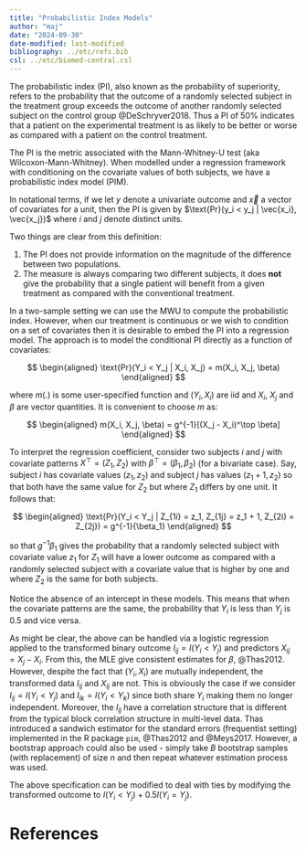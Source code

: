 ```yaml
---
title: "Probabilistic Index Models"
author: "maj"
date: "2024-09-30"
date-modified: last-modified
bibliography: ../etc/refs.bib
csl: ../etc/biomed-central.csl
---
```



The probabilistic index (PI), also known as the probability of superiority, refers to the probability that the outcome of a randomly selected subject in the treatment group exceeds the outcome of another randomly selected subject on the control group @DeSchryver2018.
Thus a PI of 50% indicates that a patient on the experimental treatment is as likely to be better or worse as compared with a patient on the control treatment.

The PI is the metric associated with the Mann-Whitney-U test (aka Wilcoxon-Mann-Whitney).
When modelled under a regression framework with conditioning on the covariate values of both subjects, we have a probabilistic index model (PIM).

In notational terms, if we let $y$ denote a univariate outcome and $\vec{x}$ a vector of covariates for a unit, then the PI is given by $\text{Pr}(y_i < y_j | \vec{x_i}, \vec{x_j})$ where $i$ and $j$ denote distinct units.

Two things are clear from this definition:

1. The PI does not provide information on the magnitude of the difference between two populations.
2. The measure is always comparing two different subjects, it does **not** give the probability that a single patient will benefit from a given treatment as compared with the conventional treatment.

In a two-sample setting we can use the MWU to compute the probabilistic index.
However, when our treatment is continuous or we wish to condition on a set of covariates then it is desirable to embed the PI into a regression model.
The approach is to model the conditional PI directly as a function of covariates:

$$
\begin{aligned}
\text{Pr}(Y_i < Y_j | X_i, X_j) = m(X_i, X_j, \beta)
\end{aligned}
$$

where $m(.)$ is some user-specified function and $(Y_i, X_i)$ are iid and $X_i$, $X_j$ and $\beta$ are vector quantities.
It is convenient to choose $m$ as:

$$
\begin{aligned}
m(X_i, X_j, \beta) = g^{-1}[(X_j - X_i)^\top \beta] 
\end{aligned}
$$

To interpret the regression coefficient, consider two subjects $i$ and $j$ with covariate patterns $X^\top = (Z_1, Z_2)$ with $\beta^\top = (\beta_1, \beta_2)$ (for a bivariate case).
Say, subject $i$ has covariate values $(z_1, z_2)$ and subject $j$ has values $(z_1 + 1, z_2)$ so that both have the same value for $Z_2$ but where $Z_1$ differs by one unit.
It follows that:

$$
\begin{aligned}
\text{Pr}(Y_i < Y_j | Z_{1i} = z_1, Z_{1j} = z_1 + 1, Z_{2i} = Z_{2j}) = g^{-1}{\beta_1}
\end{aligned}
$$

so that $g^{-1}{\beta_1}$ gives the probability that a randomly selected subject with covariate value $z_1$ for $Z_1$ will have a lower outcome as compared with a randomly selected subject with a covariate value that is higher by one and where $Z_2$ is the same for both subjects.

::: {.callout-note}
Notice the absence of an intercept in these models.
This means that when the covariate patterns are the same, the probability that $Y_i$ is less than $Y_j$ is 0.5 and vice versa.
:::

As might be clear, the above can be handled via a logistic regression applied to the transformed binary outcome $I_{ij} = I(Y_i < Y_j)$ and predictors $X_{ij} = X_j - X_i$.
From this, the MLE give consistent estimates for $\beta$, @Thas2012.
However, despite the fact that $(Y_i, X_i)$ are mutually independent, the transformed data $I_{ij}$ and $X_{ij}$ are not. 
This is obviously the case if we consider $I_{ij} = I(Y_i < Y_j)$ and $I_{ik} = I(Y_i < Y_k)$ since both share $Y_i$ making them no longer independent.
Moreover, the $I_{ij}$ have a correlation structure that is different from the typical block correlation structure in multi-level data.
Thas introduced a sandwich estimator for the standard errors (frequentist setting) implemented in the R package `pim`, @Thas2012 and @Meys2017.
However, a bootstrap approach could also be used - simply take $B$ bootstrap samples (with replacement) of size $n$ and then repeat whatever estimation process was used.

::: {.callout-note}
The above specification can be modified to deal with ties by modifying the transformed outcome to $I(Y_i < Y_j) + 0.5I(Y_i = Y_j)$.
:::









# References

::: {#refs}
:::
